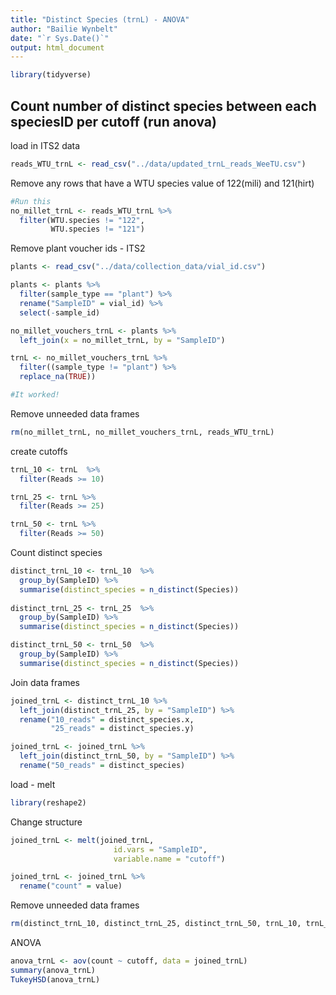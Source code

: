 ```yaml
---
title: "Distinct Species (trnL) - ANOVA"
author: "Bailie Wynbelt"
date: "`r Sys.Date()`"
output: html_document
---
```


```r
library(tidyverse)
```

## Count number of distinct species between each speciesID per cutoff (run anova)

load in ITS2 data
```r
reads_WTU_trnL <- read_csv("../data/updated_trnL_reads_WeeTU.csv")
```

Remove any rows that have a WTU species value of 122(mili) and 121(hirt)
```r
#Run this
no_millet_trnL <- reads_WTU_trnL %>% 
  filter(WTU.species != "122",
         WTU.species != "121")

```

Remove plant voucher ids - ITS2
```r
plants <- read_csv("../data/collection_data/vial_id.csv")

plants <- plants %>% 
  filter(sample_type == "plant") %>% 
  rename("SampleID" = vial_id) %>% 
  select(-sample_id)

no_millet_vouchers_trnL <- plants %>% 
  left_join(x = no_millet_trnL, by = "SampleID")

trnL <- no_millet_vouchers_trnL %>% 
  filter((sample_type != "plant") %>% 
  replace_na(TRUE))

#It worked!
```

Remove unneeded data frames
```r
rm(no_millet_trnL, no_millet_vouchers_trnL, reads_WTU_trnL)
```

create cutoffs
```r
trnL_10 <- trnL  %>% 
  filter(Reads >= 10)

trnL_25 <- trnL %>% 
  filter(Reads >= 25)

trnL_50 <- trnL %>% 
  filter(Reads >= 50)
```

Count distinct species
```r
distinct_trnL_10 <- trnL_10  %>% 
  group_by(SampleID) %>% 
  summarise(distinct_species = n_distinct(Species))
  
distinct_trnL_25 <- trnL_25  %>% 
  group_by(SampleID) %>% 
  summarise(distinct_species = n_distinct(Species))

distinct_trnL_50 <- trnL_50  %>% 
  group_by(SampleID) %>% 
  summarise(distinct_species = n_distinct(Species))
```

Join data frames
```r
joined_trnL <- distinct_trnL_10 %>% 
  left_join(distinct_trnL_25, by = "SampleID") %>% 
  rename("10_reads" = distinct_species.x,
         "25_reads" = distinct_species.y)

joined_trnL <- joined_trnL %>% 
  left_join(distinct_trnL_50, by = "SampleID") %>% 
  rename("50_reads" = distinct_species)
```

load - melt
```r
library(reshape2)
```

Change structure
```r
joined_trnL <- melt(joined_trnL,
                       id.vars = "SampleID",
                       variable.name = "cutoff")

joined_trnL <- joined_trnL %>% 
  rename("count" = value)
```

Remove unneeded data frames
```r
rm(distinct_trnL_10, distinct_trnL_25, distinct_trnL_50, trnL_10, trnL_25, trnL_50, trnL)
```

ANOVA
```r
anova_trnL <- aov(count ~ cutoff, data = joined_trnL)
summary(anova_trnL)
TukeyHSD(anova_trnL)
```